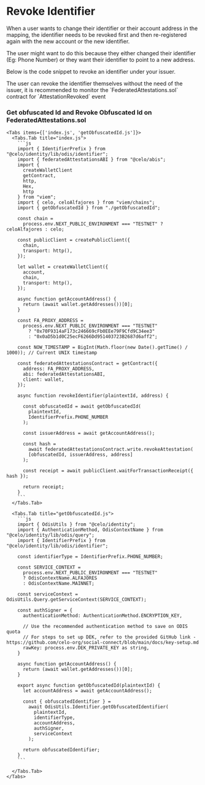 
# Revoke Identifier

When a user wants to change their identifier or their account address in the mapping, the identifier needs to be revoked first and then re-registered again with the new account or the new identifier.

The user might want to do this because they either changed their identifier (Eg: Phone Number) or they want their identifier to point to a new address.

Below is the code snippet to revoke an identifier under your issuer.

<Callout type="warning">
  The user can revoke the identifier themselves without the need of the issuer, it is recommended to monitor the `FederatedAttestations.sol` contract for `AttestationRevoked` event
</Callout>

### Get obfuscated Id and Revoke Obfuscated Id on FederatedAttestations.sol

    <Tabs items={['index.js', 'getObfuscatedId.js']}>
      <Tabs.Tab title="index.js">
        ```js
        import { IdentifierPrefix } from "@celo/identity/lib/odis/identifier";
        import { federatedAttestationsABI } from "@celo/abis";
        import {
          createWalletClient
          getContract,
          http,
          Hex,
          http
        } from "viem";
        import { celo, celoAlfajores } from "viem/chains";
        import { getObfuscatedId } from "./getObfuscatedId";

        const chain =
          process.env.NEXT_PUBLIC_ENVIRONMENT === "TESTNET" ? celoAlfajores : celo;

        const publicClient = createPublicClient({
          chain,
          transport: http(),
        });

        let wallet = createWalletClient({
          account,
          chain,
          transport: http(),
        });

        async function getAccountAddress() {
          return (await wallet.getAddresses())[0];
        }

        const FA_PROXY_ADDRESS =
          process.env.NEXT_PUBLIC_ENVIRONMENT === "TESTNET"
            ? "0x70F9314aF173c246669cFb0EEe79F9Cfd9C34ee3"
            : "0x0aD5b1d0C25ecF6266Dd951403723B2687d6aff2";

        const NOW_TIMESTAMP = BigInt(Math.floor(new Date().getTime() / 1000)); // Current UNIX timestamp

        const federatedAttestationsContract = getContract({
          address: FA_PROXY_ADDRESS,
          abi: federatedAttestationsABI,
          client: wallet,
        });

        async function revokeIdentifier(plaintextId, address) {

          const obfuscatedId = await getObfuscatedId(
            plaintextId,
            IdentifierPrefix.PHONE_NUMBER
          );

          const issuerAddress = await getAccountAddress();

          const hash =
            await federatedAttestationsContract.write.revokeAttestation(
            [obfuscatedId, issuerAddress, address]
          );

          const receipt = await publicClient.waitForTransactionReceipt({ hash });

          return receipt;
        }
        ```
      </Tabs.Tab>

      <Tabs.Tab title="getObfuscatedId.js">
        ```js
        import { OdisUtils } from "@celo/identity";
        import { AuthenticationMethod, OdisContextName } from "@celo/identity/lib/odis/query";
        import { IdentifierPrefix } from "@celo/identity/lib/odis/identifier";

        const identifierType = IdentifierPrefix.PHONE_NUMBER;

        const SERVICE_CONTEXT =
          process.env.NEXT_PUBLIC_ENVIRONMENT === "TESTNET"
          ? OdisContextName.ALFAJORES
          : OdisContextName.MAINNET;

        const serviceContext = OdisUtils.Query.getServiceContext(SERVICE_CONTEXT);

        const authSigner = {
          authenticationMethod: AuthenticationMethod.ENCRYPTION_KEY,

          // Use the recommended authentication method to save on ODIS quota
          // For steps to set up DEK, refer to the provided GitHub link - https://github.com/celo-org/social-connect/blob/main/docs/key-setup.md
          rawKey: process.env.DEK_PRIVATE_KEY as string,
        }

        async function getAccountAddress() {
          return (await wallet.getAddresses())[0];
        }

        export async function getObfuscatedId(plaintextId) {
          let accountAddress = await getAccountAddress();

          const { obfuscatedIdentifier } =
            await OdisUtils.Identifier.getObfuscatedIdentifier(
              plaintextId,
              identifierType,
              accountAddress,
              authSigner,
              serviceContext
            );

          return obfuscatedIdentifier;
        }
        ```

      </Tabs.Tab>
    </Tabs>
